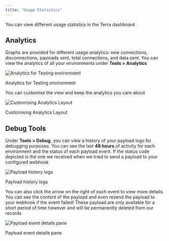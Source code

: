 ```yaml
---
title: "Usage Statistics"
---
```

You can view different usage statistics in the Terra dashboard

## Analytics

Graphs are provided for different usage analytics: new connections, disconnections, payloads sent, total connections, and data sent. You can view the analytics of all your environments under **Tools > Analytics**

<img className="block" src="images/files_readme_io/_1dfdc12_image.png" alt="Analytics for Testing environment" />

Analytics for Testing environment

You can customise the view and keep the analytics you care about

<img className="block" src="images/files_readme_io/_8273f11_image.png" alt="Customising Analytics Layout" />

Customising Analytics Layout

## Debug Tools

Under **Tools > Debug**, you can view a history of your payload logs for debugging purposes. You can see the last **48 hours** of activity for each environment and the status of each payload event. If the status code depicted is the one we received when we tried to send a payload to your configured webhook

<img className="block" src="images/files_readme_io/_9c02e86_image.png" alt="Payload history logs" />

Payload history logs

You can also click the arrow on the right of each event to view more details. You can see the content of the payload and even resend the payload to your webhook if the event failed! These payload are only available for a short period of time however and will be permanently deleted from our records

<img className="block" src="images/files_readme_io/_db213e8_image.png" alt="Payload event details pane" />

Payload event details pane

